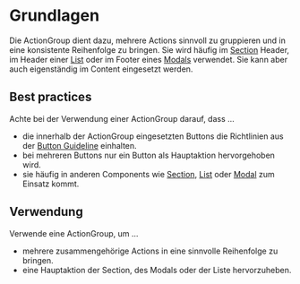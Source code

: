 # Grundlagen

Die ActionGroup dient dazu, mehrere Actions sinnvoll zu gruppieren und in eine
konsistente Reihenfolge zu bringen. Sie wird häufig im
[Section](https://mittwald.github.io/flow/03-components/structure/section)
Header, im Header einer
[List](https://mittwald.github.io/flow/03-components/structure/list) oder im
Footer eines
[Modals](https://mittwald.github.io/flow/03-components/overlays/modal)
verwendet. Sie kann aber auch eigenständig im Content eingesetzt werden.

## Best practices

Achte bei der Verwendung einer ActionGroup darauf, dass ...

- die innerhalb der ActionGroup eingesetzten Buttons die Richtlinien aus der
  [Button Guideline](https://mittwald.github.io/flow/03-components/actions/button)
  einhalten.
- bei mehreren Buttons nur ein Button als Hauptaktion hervorgehoben wird.
- sie häufig in anderen Components wie
  [Section](https://mittwald.github.io/flow/03-components/structure/section),
  [List](https://mittwald.github.io/flow/03-components/structure/list) oder
  [Modal](https://mittwald.github.io/flow/03-components/overlays/modal) zum
  Einsatz kommt.

## Verwendung

Verwende eine ActionGroup, um ...

- mehrere zusammengehörige Actions in eine sinnvolle Reihenfolge zu bringen.
- eine Hauptaktion der Section, des Modals oder der Liste hervorzuheben.

